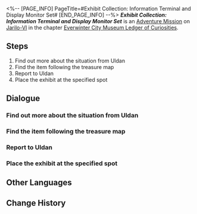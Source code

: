 <%-- [PAGE_INFO]
PageTitle=#Exhibit Collection: Information Terminal and Display Monitor Set#
[END_PAGE_INFO] --%>
{{Stub|Dialogue.}}
{{Mission Infobox
|id            = 8001215
|title         = 
|image         = <!--Mission Exhibit Collection Information Terminal and Display Monitor Set.png-->
|type          = Adventure
|event_name    = 
|chapter       = Everwinter City Museum Ledger of Curiosities
|requirements  = {{subst:void|<!--Unknown: {"Type":"Manual"}-->}}
|summary       = Belobog's History and Culture Museum will be opening soon. Uldan is collecting appropriate exhibits to ensure a successful opening.<br />You have found the information terminal and display monitor set, adding another valuable piece to the museum's collection.
|characters    = Trailblazer; Uldan
|startLocation = [[Jarilo-VI]] - [[History and Culture Museum]]
|world         = Jarilo-VI
|area          = History and Culture Museum
|prev          = 
|next          = 
|rewards       = 
}}
'''''Exhibit Collection: Information Terminal and Display Monitor Set''''' is an [[Adventure Mission]] on [[Jarilo-VI]] in the chapter [[Everwinter City Museum Ledger of Curiosities]].

==Steps==
# Find out more about the situation from Uldan
# Find the item following the treasure map
# Report to Uldan
# Place the exhibit at the specified spot

<!--
==Gameplay Notes==

--><!--
==Trial Character==

-->
==Dialogue==
{{Stub Dialogue}}

===Find out more about the situation from Uldan{{subst:void|<!--800121501-->}}===
{{Mission Description|type=adventure|location=History and Culture Museum|Belobog's History and Culture Museum will be opening soon. Uldan is collecting appropriate exhibits to ensure a successful opening.<br />This time, Uldan wishes you to find an exhibit based on a treasure map.}}
{{Dialogue Start}}
:{{tx}}
{{Dialogue End}}

===Find the item following the treasure map{{subst:void|<!--800121502-->}}===
{{Dialogue Start}}
:{{tx}}
{{Dialogue End}}

===Report to Uldan{{subst:void|<!--800121505-->}}===
{{Dialogue Start}}
:{{tx}}
{{Dialogue End}}

===Place the exhibit at the specified spot{{subst:void|<!--800121504-->}}===
{{Dialogue Start}}
:{{tx}}
{{Dialogue End}}

==Other Languages==
{{Other Languages
|en   = Exhibit Collection: Information Terminal and Display Monitor Set
|zhs  = 藏品收集•信息终端套组
|zht  = 館藏蒐集•資訊終端機套組
|ja   = 収蔵品収集・情報端末セット
|ko   = 소장품 수집•정보 단말 장치 세트
|es   = Recolección de objeto: conjunto de terminal de información
|fr   = Collections du musée&nbsp;: Terminal informatique et écran d'affichage
|ru   = Сбор экспонатов: Информационный терминал с дисплеем
|th   = คอลเลกชันวัตถุจัดแสดง: ชุดเทอร์มินัลข้อมูลและหน้าจอมอนิเตอร์
|vi   = Thu Thập Vật Sưu Tập - Bộ Thiết Bị Đầu Cuối Thông Tin
|de   = Ausstellungssammlung: Infoterminal und Anzeigegerät
|id   = Koleksi Pameran: Set Terminal Informasi dan Layar Monitor
|pt   = Coleção de Obras: Terminal de Informação e Conjunto de Monitores de Exibição
}}

==Change History==
{{Change History|1.1}}
